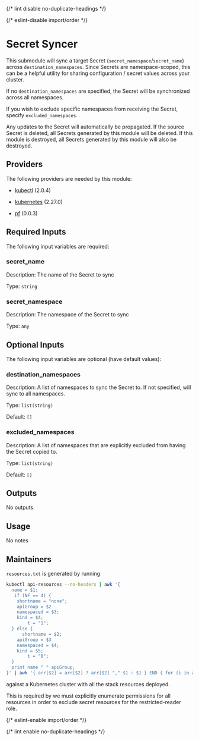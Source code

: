 
{/* lint disable no-duplicate-headings */}

{/* eslint-disable import/order */}

<ModuleHeader name="kube_sync_secret" sourceHref="https://github.com/Panfactum/stack/tree/__PANFACTUM_VERSION_EDGE__/packages/infrastructure/kube_sync_secret" status="stable" type="submodule" />

# Secret Syncer

This submodule will sync a target Secret (`secret_namespace`/`secret_name`) across `destination_namespaces`. Since Secrets
are namespace-scoped, this can be a helpful utility for sharing configuration / secret values across your cluster.

If no `destination_namespaces` are specified, the Secret will be synchronized across all namespaces.

If you wish to exclude specific namespaces from receiving the Secret, specify `excluded_namespaces`.

Any updates to the Secret will automatically be propagated. If the source Secret is deleted, all Secrets generated by this
module will be deleted. If this module is destroyed, all Secrets generated by this module will also be destroyed.

## Providers

The following providers are needed by this module:

* [kubectl](https://registry.terraform.io/providers/alekc/kubectl/2.0.4/docs) (2.0.4)

* [kubernetes](https://registry.terraform.io/providers/hashicorp/kubernetes/2.27.0/docs) (2.27.0)

* [pf](https://registry.terraform.io/providers/panfactum/pf/0.0.3/docs) (0.0.3)

## Required Inputs

The following input variables are required:

### secret\_name

Description: The name of the Secret to sync

Type: `string`

### secret\_namespace

Description: The namespace of the Secret to sync

Type: `any`

## Optional Inputs

The following input variables are optional (have default values):

### destination\_namespaces

Description: A list of namespaces to sync the Secret to. If not specified, will sync to all namespaces.

Type: `list(string)`

Default: `[]`

### excluded\_namespaces

Description: A list of namespaces that are explicitly excluded from having the Secret copied to.

Type: `list(string)`

Default: `[]`

## Outputs

No outputs.

## Usage

No notes

## Maintainers

`resources.txt` is generated by running

```bash
kubectl api-resources --no-headers | awk '{
  name = $1;
   if (NF == 4) {
    shortname = "none";
    apiGroup = $2
    namespaced = $3;
    kind = $4;
        t = "1";
  } else {
      shortname = $2;
    apiGroup = $3
    namespaced = $4;
    kind = $5;
        t = "0";
  }
  print name " " apiGroup;
}' | awk '{ arr[$2] = arr[$2] ? arr[$2] "," $1 : $1 } END { for (i in arr) print arr[i], i }'

```

against a Kubernetes cluster with all the stack resources deployed.

This is required by we must explicitly enumerate permissions for all resources in order to exclude secret resources
for the restricted-reader role.

{/* eslint-enable import/order */}

{/* lint enable no-duplicate-headings */}
